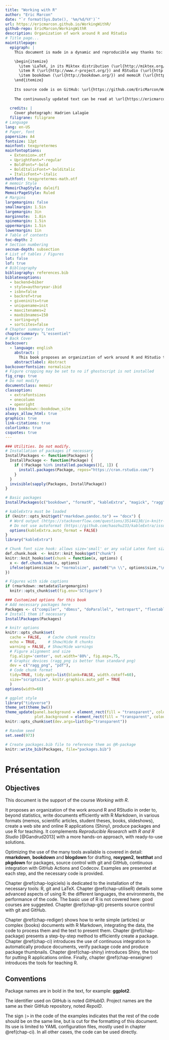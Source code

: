 ```yaml
--- 
title: "Working with R"
author: "Eric Marcon"
date: "`r format(Sys.Date(), '%m/%d/%Y')`"
url: https://ericmarcon.github.io/WorkingWithR/
github-repo: EricMarcon/WorkingWithR
description: Organization of work around R and RStudio
# Title page...
maintitlepage:
  epigraph: |
    This document is made in a dynamic and reproducible way thanks to:

    \begin{itemize}
      \item \LaTeX, in its Miktex distribution (\url{http://miktex.org/}) and the memoir class (\url{http://www.ctan.org/pkg/memoir}).
      \item R (\url{http://www.r-project.org/}) and RStudio (\url{http://www.rstudio.com/})
      \item bookdown (\url{http://bookdown.org/}) and memoiR (\url{https://ericmarcon.github.io/memoiR/})
    \end{itemize}
    
    Its source code is on GitHub: \url{https://github.com/EricMarcon/WorkingWithR/}.
    
    The continuously updated text can be read at \url{https://ericmarcon.github.io/WorkingWithR/}.
    
  credits: |
    Cover photograph: Hadrien Lalagüe
  filigrane: filigrane
# Language
lang: en-US
# Paper, font
papersize: A4
fontsize: 12pt
mainfont: texgyretermes
mainfontoptions:
  - Extension=.otf
  - UprightFont=*-regular
  - BoldFont=*-bold
  - BoldItalicFont=*-bolditalic
  - ItalicFont=*-italic
mathfont: texgyretermes-math.otf
# memoir Style
MemoirChapStyle: daleif1
MemoirPageStyle: Ruled
# Margins
largemargins: false 
smallmargin: 1.5in
largemargin: 3in
marginnote:  1.8in
spinemargin: 1.5in
uppermargin: 1.5in
lowermargin: 1in
# Table of contents
toc-depth: 2
# Section numbering
secnum-depth: subsection
# List of tables / Figures
lot: false
lof: true
# Bibliography
bibliography: references.bib
biblatexoptions:
  - backend=biber
  - style=authoryear-ibid
  - isbn=false
  - backref=true
  - giveninits=true
  - uniquename=init
  - maxcitenames=2
  - maxbibnames=150
  - sorting=nyt
  - sortcites=false
# Chapter summary text
chaptersummary: "L'essentiel"
# Back Cover
backcover:
  - language: english
    abstract: |
      This book proposes an organization of work around R and RStudio to, beyond statistics, write documents efficiently with R Markdown, in various formats (memos, scientific articles, student theses, books, slideshows), create its website and online R applications (Shiny), produce packages and use R for teaching.
    abstractlabel: Abstract
backcoverfontsize: normalsize
# Figure cropping may be set to no if ghostscript is not installed
fig_crop: true
# Do not modify
documentclass: memoir
classoption:
  - extrafontsizes
  - onecolumn
  - openright
site: bookdown::bookdown_site
always_allow_html: true
graphics: true
link-citations: true
colorlinks: true
csquotes: true
---
```


<!-- Commande nécessaire pour la copie de l'icône "Essentiel" en HTML--> 
<img src="images/trombone.png" alt="image" hidden/>

```r
### Utilities. Do not modify.
# Installation of packages if necessary
InstallPackages <- function(Packages) {
  InstallPackage <- function(Package) {
    if (!Package %in% installed.packages()[, 1]) {
      install.packages(Package, repos="https://cran.rstudio.com/")
    }
  }
  invisible(sapply(Packages, InstallPackage))
}

# Basic packages
InstallPackages(c("bookdown", "formatR", "kableExtra", "magick", "ragg"))

# kableExtra must be loaded 
if (knitr::opts_knit$get("rmarkdown.pandoc.to") == "docx") {
  # Word output (https://stackoverflow.com/questions/35144130/in-knitr-how-can-i-test-for-if-the-output-will-be-pdf-or-word)
  # Do not use autoformat (https://github.com/haozhu233/kableExtra/issues/308)
  options(kableExtra.auto_format = FALSE)
}
library("kableExtra")

# Chunk font size hook: allows size='small' or any valid Latex font size in chunk options
def.chunk.hook  <- knitr::knit_hooks$get("chunk")
knitr::knit_hooks$set(chunk = function(x, options) {
  x <- def.chunk.hook(x, options)
  ifelse(options$size != "normalsize", paste0("\n \\", options$size,"\n\n", x, "\n\n \\normalsize"), x)
})

# Figures with side captions
if (rmarkdown::metadata$largemargins)
  knitr::opts_chunk$set(fig.env='SCfigure')
```

```r
### Customized options for this book
# Add necessary packages here
Packages <- c("compiler", "dbmss", "doParallel", "entropart", "flextable", "foreach", "gridExtra", "htmlwidgets", "magrittr", "microbenchmark", "parallel", "profvis", "pryr", "ragg", "R6", "Rcpp", "RcppParallel", "secret", "spatstat", "targets", "testthat", "tidyverse", "usethis", "visNetwork")
# Install them if necessary
InstallPackages(Packages)

# knitr options
knitr::opts_chunk$set(
  cache = FALSE,   # Cache chunk results
  echo = TRUE,     # Show/Hide R chunks
  warning = FALSE, # Show/Hide warnings
  # Figure alignment and size
  fig.align='center', out.width='80%', fig.asp=.75,
  # Graphic devices (ragg_png is better than standard png)
  dev = c("ragg_png", "pdf"),
  # Code chunk format
  tidy=TRUE, tidy.opts=list(blank=FALSE, width.cutoff=60),
  size="scriptsize", knitr.graphics.auto_pdf = TRUE
  )
options(width=60)

# ggplot style
library("tidyverse")
theme_set(theme_bw())
theme_update(panel.background = element_rect(fill = "transparent", colour = NA),
             plot.background = element_rect(fill = "transparent", colour = NA))
knitr::opts_chunk$set(dev.args=list(bg="transparent"))

# Random seed
set.seed(973)

# Create packages.bib file to reference them as @R-package
knitr::write_bib(Packages, file="packages.bib")
```

# Présentation {-}

## Objectives {-}

This document is the support of the course *Working with R*.

It proposes an organization of the work around R and RStudio in order to, beyond statistics, write documents efficiently with R Markdown, in various formats (memos, scientific articles, student theses, books, slideshows), create a web site and online R applications (Shiny), produce packages and use R for teaching.
It complements *Reproducible Research with R and R Studio* [@Gandrud2013] with a more hands-on approach, with ready-to-use solutions.  

Optimizing the use of the many tools available is covered in detail: **rmarkdown**, **bookdown** and **blogdown** for drafting, **roxygen2**, **testthat** and **pkgdown** for packages, source control with git and GitHub, continuous integration with GitHub Actions and Codecov.
Examples are presented at each step, and the necessary code is provided.

Chapter \@ref(chap-logiciels) is dedicated to the installation of the necessary tools: R, git and LaTeX.
Chapter \@ref(chap-utiliseR) details some advanced aspects of using R: the different languages, the environments, the performance of the code. 
The basic use of R is not covered here: good courses are suggested.
Chapter \@ref(chap-git) presents source control with git and GitHub.

Chapter \@ref(chap-rediger) shows how to write simple (articles) or complex (books) documents with R Markdown, integrating the data, the code to process them and the text to present them. 
Chapter \@ref(chap-package) presents a step-by-step method to efficiently create a package. 
Chapter \@ref(chap-ci) introduces the use of continuous integration to automatically produce documents, verify package code and produce package thumbnails. 
Chapter \@ref(chap-shiny) introduces Shiny, the tool for putting R applications online.
Finally, chapter \@ref(chap-enseigner) introduces the tools for teaching R.


## Conventions {-}

Package names are in bold in the text, for example: **ggplot2**.

The identifier used on GitHub is noted *GitHubID*.
Project names are the same as their GitHub repository, noted *RepoID*.

The sign `|>` in the code of the examples indicates that the rest of the code should be on the same line, but is cut for the formatting of this document.
Its use is limited to YAML configuration files, mostly used in chapter \@ref(chap-ci).
In all other cases, the code can be used directly.

<!-- The \mainmatter command marks the beginning of the body of the LaTeX document--> 
<!-- It should not be deleted-->
\mainmatter
